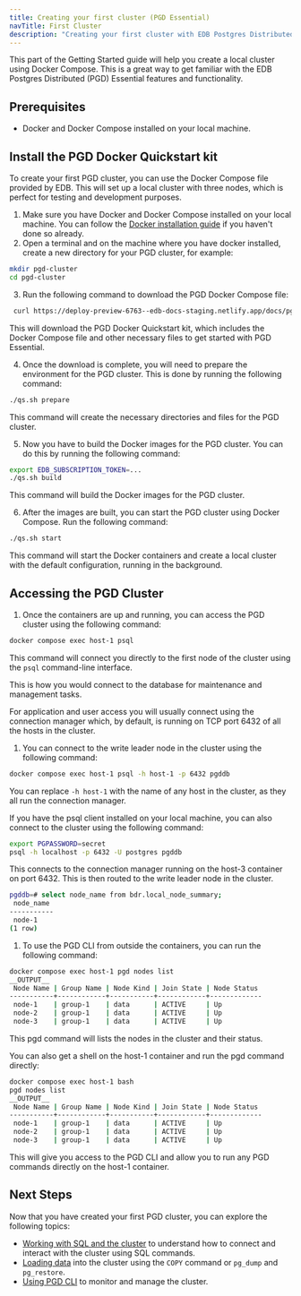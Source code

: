 ```yaml
---
title: Creating your first cluster (PGD Essential)
navTitle: First Cluster
description: "Creating your first cluster with EDB Postgres Distributed Essential."
---
```


This part of the Getting Started guide will help you create a local cluster using Docker Compose. This is a great way to get familiar with the EDB Postgres Distributed (PGD) Essential features and functionality.

## Prerequisites

- Docker and Docker Compose installed on your local machine.


## Install the PGD Docker Quickstart kit

To create your first PGD cluster, you can use the Docker Compose file provided by EDB. This will set up a local cluster with three nodes, which is perfect for testing and development purposes. 

1. Make sure you have Docker and Docker Compose installed on your local machine. You can follow the [Docker installation guide](https://docs.docker.com/get-docker/) if you haven't done so already.
2. Open a terminal and on the machine where you have docker installed, create a new directory for your PGD cluster, for example:

```bash
mkdir pgd-cluster
cd pgd-cluster
```
3. Run the following command to download the PGD Docker Compose file:

```bash
 curl https://deploy-preview-6763--edb-docs-staging.netlify.app/docs/pgd/latest/get-started/assets/pgd_quickstart.sh | bash
```

This will download the PGD Docker Quickstart kit, which includes the Docker Compose file and other necessary files to get started with PGD Essential.

4. Once the download is complete, you will need to prepare the environment for the PGD cluster. This is done by running the following command:

```bash
./qs.sh prepare
```

This command will create the necessary directories and files for the PGD cluster.

5. Now you have to build the Docker images for the PGD cluster. You can do this by running the following command:

```bash
export EDB_SUBSCRIPTION_TOKEN=...
./qs.sh build
```

This command will build the Docker images for the PGD cluster.

6. After the images are built, you can start the PGD cluster using Docker Compose. Run the following command:

```bash
./qs.sh start
```

This command will start the Docker containers and create a local cluster with the default configuration, running in the background.


## Accessing the PGD Cluster

1. Once the containers are up and running, you can access the PGD cluster using the following command:

```bash
docker compose exec host-1 psql
```

This command will connect you directly to the first node of the cluster using the `psql` command-line interface.

This is how you would connect to the database for maintenance and management tasks.

For application and user access you will usually connect using the connection manager which, by default, is running on TCP port 6432 of all the hosts in the cluster.

1. You can connect to the write leader node in the cluster using the following command:

```bash
docker compose exec host-1 psql -h host-1 -p 6432 pgddb
```

You can replace `-h host-1` with the name of any host in the cluster, as they all run the connection manager.

If you have the psql client installed on your local machine, you can also connect to the cluster using the following command:

```bash
export PGPASSWORD=secret
psql -h localhost -p 6432 -U postgres pgddb
```

This connects to the connection manager running on the host-3 container on port 6432. This is then routed to the write leader node in the cluster.

```bash
pgddb=# select node_name from bdr.local_node_summary;
 node_name
-----------
 node-1
(1 row)
```


1. To use the PGD CLI from outside the containers, you can run the following command:

```bash
docker compose exec host-1 pgd nodes list 
__OUTPUT__
 Node Name | Group Name | Node Kind | Join State | Node Status
-----------+------------+-----------+------------+-------------
 node-1    | group-1    | data      | ACTIVE     | Up
 node-2    | group-1    | data      | ACTIVE     | Up
 node-3    | group-1    | data      | ACTIVE     | Up
```

This pgd command will lists the nodes in the cluster and their status.

You can also get a shell on the host-1 container and run the pgd command directly:

```bash
docker compose exec host-1 bash
pgd nodes list
__OUTPUT__
 Node Name | Group Name | Node Kind | Join State | Node Status
-----------+------------+-----------+------------+-------------
 node-1    | group-1    | data      | ACTIVE     | Up
 node-2    | group-1    | data      | ACTIVE     | Up
 node-3    | group-1    | data      | ACTIVE     | Up
```

This will give you access to the PGD CLI and allow you to run any PGD commands directly on the host-1 container.

## Next Steps

Now that you have created your first PGD cluster, you can explore the following topics:

- [Working with SQL and the cluster](first-steps/working-with-sql) to understand how to connect and interact with the cluster using SQL commands.
- [Loading data](first-steps/loading-data) into the cluster using the `COPY` command or `pg_dump` and `pg_restore`.
- [Using PGD CLI](first-steps/using-cli) to monitor and manage the cluster.

